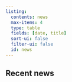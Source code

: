```yaml
---
listing:
  contents: news
  max-items: 4
  type: table
  fields: [date, title]
  sort-ui: false
  filter-ui: false
  id: news  
---
```


## Recent news
:::: {#news .container}
::::

